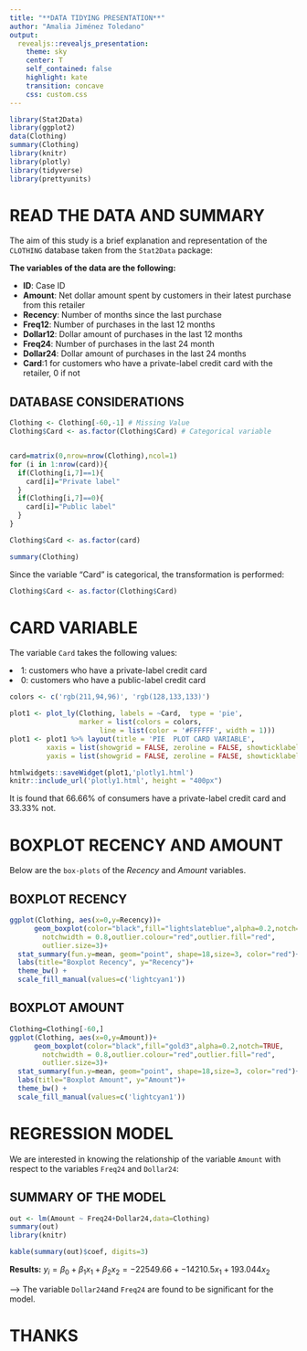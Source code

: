 ```yaml
---
title: "**DATA TIDYING PRESENTATION**"
author: "Amalia Jiménez Toledano"
output: 
  revealjs::revealjs_presentation:
    theme: sky
    center: T
    self_contained: false
    highlight: kate
    transition: concave
    css: custom.css
---
```



```r
library(Stat2Data)
library(ggplot2)
data(Clothing)
summary(Clothing)
library(knitr)
library(plotly)
library(tidyverse)
library(prettyunits)
```

# READ THE DATA AND SUMMARY


The aim of this study is a brief explanation and representation of the `CLOTHING` database taken from the `Stat2Data` package:

<div2>**The variables of the data are the following:**</div2>

<ul>
<li class="fragment highlight-current-blue" data-fragment-index="1">**ID**: 	Case ID</li>
<li class="fragment highlight-current-red" data-fragment-index="2"> **Amount**: Net dollar amount spent by customers in their latest purchase from this retailer</li>
<li class="fragment highlight-current-green" data-fragment-index="3"> **Recency**:	Number of months since the last purchase</li>
<li class="fragment highlight-current-blue" data-fragment-index="4"> **Freq12**:	Number of purchases in the last 12 months</li>
<li class="fragment highlight-current-red" data-fragment-index="5"> **Dollar12**:	Dollar amount of purchases in the last 12 months</li>
<li class="fragment highlight-current-green" data-fragment-index="6"> **Freq24**:	Number of purchases in the last 24 month</li>
<li class="fragment highlight-current-blue" data-fragment-index="7"> **Dollar24**:	Dollar amount of purchases in the last 24 months</li>
<li class="fragment highlight-current-red" data-fragment-index="8">  **Card**:1 for customers who have a private-label credit card with the retailer, 0 if not
</li>
</ul>


## DATABASE CONSIDERATIONS


```r
Clothing <- Clothing[-60,-1] # Missing Value
Clothing$Card <- as.factor(Clothing$Card) # Categorical variable


card=matrix(0,nrow=nrow(Clothing),ncol=1)
for (i in 1:nrow(card)){
  if(Clothing[i,7]==1){
    card[i]="Private label"
  }
  if(Clothing[i,7]==0){
    card[i]="Public label"
  }
}

Clothing$Card <- as.factor(card)
```


```r
summary(Clothing)
```

Since the variable "Card" is categorical, the transformation is performed:

```r
Clothing$Card <- as.factor(Clothing$Card)
```

# CARD VARIABLE

The variable `Card` takes the following values:

<li> 1: customers who have a private-label credit card </li>
<li> 0: customers who have a public-label credit card </li>



```r

colors <- c('rgb(211,94,96)', 'rgb(128,133,133)')

plot1 <- plot_ly(Clothing, labels = ~Card,  type = 'pie',
                 marker = list(colors = colors,
                      line = list(color = '#FFFFFF', width = 1)))
plot1 <- plot1 %>% layout(title = 'PIE  PLOT CARD VARIABLE',
         xaxis = list(showgrid = FALSE, zeroline = FALSE, showticklabels = FALSE),
         yaxis = list(showgrid = FALSE, zeroline = FALSE, showticklabels = FALSE))

htmlwidgets::saveWidget(plot1,'plotly1.html')
knitr::include_url('plotly1.html', height = "400px")
```




<div2> It is found that 66.66$\%$ of consumers have a private-label credit card and 33.33$\%$ not.</div2>



# BOXPLOT RECENCY AND AMOUNT

<p class="fragment grow" data-fragment-index="1">Below are the `box-plots` of the *Recency* and *Amount* variables.</p>

## BOXPLOT RECENCY

```r
ggplot(Clothing, aes(x=0,y=Recency))+ 
      geom_boxplot(color="black",fill="lightslateblue",alpha=0.2,notch=TRUE,
        notchwidth = 0.8,outlier.colour="red",outlier.fill="red",
        outlier.size=3)+
  stat_summary(fun.y=mean, geom="point", shape=18,size=3, color="red")+
  labs(title="Boxplot Recency", y="Recency")+
  theme_bw() +
  scale_fill_manual(values=c('lightcyan1'))
```

## BOXPLOT AMOUNT

```r
Clothing=Clothing[-60,]
ggplot(Clothing, aes(x=0,y=Amount))+ 
      geom_boxplot(color="black",fill="gold3",alpha=0.2,notch=TRUE,
        notchwidth = 0.8,outlier.colour="red",outlier.fill="red",
        outlier.size=3)+
  stat_summary(fun.y=mean, geom="point", shape=18,size=3, color="red")+
  labs(title="Boxplot Amount", y="Amount")+
  theme_bw() +
  scale_fill_manual(values=c('lightcyan1'))
```



# REGRESSION MODEL

<div22>We are interested in knowing the relationship of the variable `Amount` with respect to the variables `Freq24` and  `Dollar24`:</div22>


## SUMMARY OF THE MODEL


```r
out <- lm(Amount ~ Freq24+Dollar24,data=Clothing)
summary(out)
library(knitr)
```

```r
kable(summary(out)$coef, digits=3)
```



<div3>**Results:**</div3> $y_i=\beta_0+\beta_1x_1+\beta_2x_2=-22549.66+-14210.5x_1+193.044x_2$

--> The variable `Dollar24`and `Freq24` are found to be significant for the model.


# THANKS
